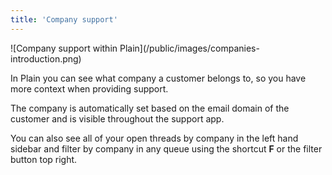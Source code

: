 ```yaml
---
title: 'Company support'
---
```


<Frame>![Company support within Plain](/public/images/companies-introduction.png)</Frame>

In Plain you can see what company a customer belongs to, so you have more context when providing support.

The company is automatically set based on the email domain of the customer and is visible throughout the support app.

You can also see all of your open threads by company in the left hand sidebar and filter by company in any queue using the shortcut **F** or the filter button top right.
